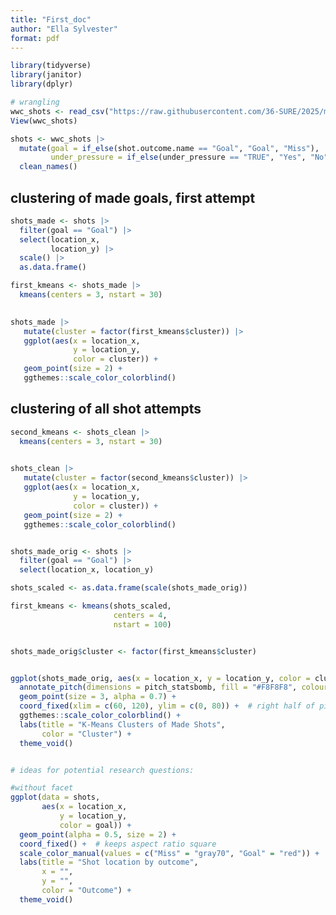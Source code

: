 ```yaml
---
title: "First_doc"
author: "Ella Sylvester"
format: pdf
---
```




```r
library(tidyverse)
library(janitor)
library(dplyr)

# wrangling
wwc_shots <- read_csv("https://raw.githubusercontent.com/36-SURE/2025/main/data/wwc_shots.csv")
View(wwc_shots)

shots <- wwc_shots |>
  mutate(goal = if_else(shot.outcome.name == "Goal", "Goal", "Miss"), 
         under_pressure = if_else(under_pressure == "TRUE", "Yes", "No")) |>
  clean_names()
```



## clustering of made goals, first attempt
```r
shots_made <- shots |>
  filter(goal == "Goal") |>
  select(location_x, 
         location_y) |>
  scale() |>
  as.data.frame()

first_kmeans <- shots_made |>
  kmeans(centers = 3, nstart = 30)  

 
shots_made |>
   mutate(cluster = factor(first_kmeans$cluster)) |>
   ggplot(aes(x = location_x, 
              y = location_y, 
              color = cluster)) +
   geom_point(size = 2) +
   ggthemes::scale_color_colorblind()
```

## clustering of all shot attempts
```r
second_kmeans <- shots_clean |>
  kmeans(centers = 3, nstart = 30)  

 
shots_clean |>
   mutate(cluster = factor(second_kmeans$cluster)) |>
   ggplot(aes(x = location_x, 
              y = location_y, 
              color = cluster)) +
   geom_point(size = 2) +
   ggthemes::scale_color_colorblind()


shots_made_orig <- shots |> 
  filter(goal == "Goal") |> 
  select(location_x, location_y)

shots_scaled <- as.data.frame(scale(shots_made_orig))

first_kmeans <- kmeans(shots_scaled, 
                       centers = 4, 
                       nstart = 100)


shots_made_orig$cluster <- factor(first_kmeans$cluster)


ggplot(shots_made_orig, aes(x = location_x, y = location_y, color = cluster)) +
  annotate_pitch(dimensions = pitch_statsbomb, fill = "#F8F8F8", colour = "#CCCCCC") +
  geom_point(size = 3, alpha = 0.7) +
  coord_fixed(xlim = c(60, 120), ylim = c(0, 80)) +  # right half of pitch
  ggthemes::scale_color_colorblind() +
  labs(title = "K-Means Clusters of Made Shots",
       color = "Cluster") +
  theme_void()
```


```r

```



```r
  
# ideas for potential research questions:

#without facet 
ggplot(data = shots, 
       aes(x = location_x, 
           y = location_y, 
           color = goal)) +
  geom_point(alpha = 0.5, size = 2) +
  coord_fixed() +  # keeps aspect ratio square
  scale_color_manual(values = c("Miss" = "gray70", "Goal" = "red")) +
  labs(title = "Shot location by outcome",
       x = "",
       y = "",
       color = "Outcome") +
  theme_void()
```



